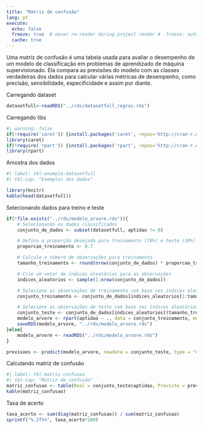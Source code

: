 ```yaml
---
title: "Matriz de confusão"
lang: pt
execute:
  echo: false
  freeze: true  # never re-render during project render #  freeze: auto  # re-render only when source changes
  cache: true 
---
```


Uma matriz de confusão é uma tabela usada para avaliar o desempenho de um modelo de classificação em problemas de aprendizado de máquina supervisionado. Ela compara as previsões do modelo com as classes verdadeiras dos dados para calcular várias métricas de desempenho, como precisão, sensibilidade, especificidade e assim por diante.

Carregando dataset

```r
datasetfull<-readRDS("../rds/datasetfull_regras.rds")
```

Carregando libs

```r
#| warning: false
if(!require('caret')) {install.packages('caret', repos='http://cran-r.c3sl.ufpr.br/')}
library(caret)
if(!require('rpart')) {install.packages('rpart', repos='http://cran-r.c3sl.ufpr.br/')}
library(rpart)
```

Amostra dos dados

```r
#| label: tbl-example-datasetfull
#| tbl-cap: "Exemplos dos dados"

library(knitr)
kable(head(datasetfull))
```

Selecionando dados para treino e teste
```r
if(!file.exists("../rds/modelo_arvore.rds")){
    # Selecionando os dados classificados
    conjunto_de_dados <- subset(datasetfull, aptidao != 0)

    # Defina a proporção desejada para treinamento (70%) e teste (30%)
    proporcao_treinamento <- 0.7

    # Calcule o número de observações para treinamento
    tamanho_treinamento <- round(nrow(conjunto_de_dados) * proporcao_treinamento)

    # Crie um vetor de índices aleatórios para as observações
    indices_aleatorios <- sample(1:nrow(conjunto_de_dados))

    # Selecione as observações de treinamento com base nos índices aleatórios
    conjunto_treinamento <- conjunto_de_dados[indices_aleatorios[1:tamanho_treinamento], ]

    # Selecione as observações de teste com base nos índices aleatórios restantes
    conjunto_teste <- conjunto_de_dados[indices_aleatorios[(tamanho_treinamento + 1):nrow(conjunto_de_dados)], ]
    modelo_arvore <- rpart(aptidao ~ ., data = conjunto_treinamento, method = "class")
    saveRDS(modelo_arvore, "../rds/modelo_arvore.rds")
}else{
    modelo_arvore <- readRDS("../rds/modelo_arvore.rds")
}

previsoes <- predict(modelo_arvore, newdata = conjunto_teste, type = "class")

```

Calculando matriz de confusão
```r
#| label: tbl-matriz-confusao
#| tbl-cap: "Matriz de confusão"
matriz_confusao <- table(Real = conjunto_teste$aptidao, Previsto = previsoes)
kable(matriz_confusao)
```

Taxa de acerto
```r
taxa_acerto <- sum(diag(matriz_confusao)) / sum(matriz_confusao)
sprintf("%.2f%%", taxa_acerto*100) 
```

